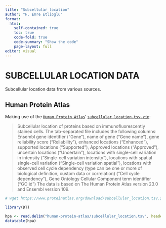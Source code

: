 ```yaml
---
title: "Subcellular location"
author: "H. Emre Etlioglu"
format:
  html:
    self-contained: true
    toc: true
    code-fold: true
    code-summary: "Show the code"
    page-layout: full
editor: visual
---
```


# SUBCELLULAR LOCATION DATA

Subcellular location data from various sources.

## Human Protein Atlas

Making use of the [`Human Protein Atlas`](https://www.proteinatlas.org/)' [`subcellular_location.tsv.zip`](https://www.proteinatlas.org/download/subcellular_location.tsv.zip):

> Subcellular location of proteins based on immunofluorescently stained cells. The tab-separated file includes the following columns: Ensembl gene identifier ("Gene"), name of gene ("Gene name"), gene reliability score ("Reliability"), enhanced locations ("Enhanced"), supported locations ("Supported"), Approved locations ("Approved"), uncertain locations ("Uncertain"), locations with single-cell variation in intensity ("Single-cell variation intensity"), locations with spatial single-cell variation ("Single-cell variation spatial"), locations with observed cell cycle dependency (type can be one or more of biological definition, custom data or correlation) ("Cell cycle dependency"), Gene Ontology Cellular Component term identifier ("GO id")
The data is based on The Human Protein Atlas version 23.0 and Ensembl version 109.

```r
# wget https://www.proteinatlas.org/download/subcellular_location.tsv.zip --no-check-certificate

library(DT)

hpa <- read.delim("human-protein-atlas/subcellular_location.tsv", header = TRUE, sep = "\t")
datatable(hpa)
```